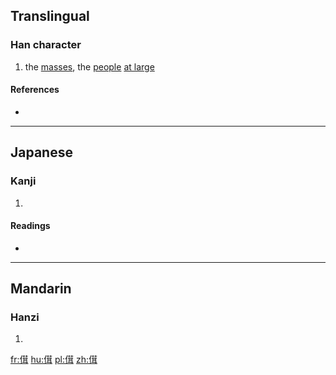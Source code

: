 ==Translingual==

===Han character===
{{Han char|rn=9|rad=人|as=10|sn=12|four=2424<sub>1</sub>|canj=人廿尸十 (OTSJ)|ids=⿰[[亻]][[茸]]}}

# the [[masses]], the [[people]] [[at large]]

====References====
* {{Han ref|kx=0112.210|dkj=00941|dj=0240.070|hdz=10200.070|uh=5087|ud=20615|bh=D85F|bd=55391}}

----

==Japanese==

===Kanji===
{{ja-kanji|grade=|rs=人10}}

# {{defn|lang=ja|sort=人10}}

====Readings====
* {{ja-readings|on=[[じょう]] (jō), [[にゅ]] (nyu)|kun=[[おおい]] (ooi)}}

----

==Mandarin==

===Hanzi===
{{cmn-hanzi|pin=[[rǒng]] ([[rong3]])|wg=jung<sup>3</sup>}}

# {{defn|lang=cmn|sort=人10}}

[[fr:傇]]
[[hu:傇]]
[[pl:傇]]
[[zh:傇]]